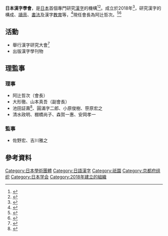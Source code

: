 '''日本漢字學會'''，是[[日本|日本]]首個專門研究[[漢字|漢字]]的機構<ref>{{cite news |title=日本初の漢字学会設立　京都、漢検協会呼び掛けで |url=https://www.sankei.com/west/news/180329/wst1803290076-n1.html |accessdate=2021-02-26 |work=産経新聞社 |date=2018-03-29}}</ref><ref>{{cite news |author1=吳穎 |title=日本首家漢字研究專門學會在京都成立 |url=http://japan.people.com.cn/BIG5/n1/2018/0402/c35421-29903209.html |accessdate=2021-02-26 |work=人民網 |date=2018-04-02}}</ref>。成立於2018年<ref>{{cite news |author1=王欢 |title=日本成立首个汉字研究专门学会“日本汉字学会” |url=https://world.huanqiu.com/article/9CaKrnK7iBN |accessdate=2021-02-26 |work=环球网 |date=2018-04-02}}</ref>，研究漢字的構成、[[讀音|讀音]]、[[書法|書法]]及漢字[[教育|教育]]等，<ref>{{cite news |author1=日經中文網 |title=日本成立首個漢字研究專門學會 |url=https://zh.cn.nikkei.com/politicsaeconomy/politicsasociety/29880-2018-04-02-10-32-47.html}}</ref>現任會長為阿辻哲次。<ref>{{cite web |author1=日本漢字學會 |title=日本漢字學會組織介紹 |url=https://jsccc.org/about/organization/ |access-date=2021-02-23 |archive-date=2019-03-28 |archive-url=https://web.archive.org/web/20190328224811/https://jsccc.org/about/organization/ |dead-url=no }}</ref><ref>{{cite news |title=日本成立首個漢字研究專門學會 |url=https://zh.cn.nikkei.com/politicsaeconomy/politicsasociety/29880-2018-04-02-10-32-47.html |accessdate=2021-02-26 |work=日本經濟新聞社 |date=2018-04-02}}</ref>

== 活動 ==
* 舉行漢字研究大會<ref>{{cite news |title=京都で日本漢字学会が初めての研究大会　200年前の字書に残る「ツイート」とは |url=https://karasuma.keizai.biz/headline/3318/ |accessdate=2021-02-26 |work=烏丸経済新聞 |date=2018-12-03 |archive-date=2020-08-12 |archive-url=https://web.archive.org/web/20200812085222/https://karasuma.keizai.biz/headline/3318/ |dead-url=no }}</ref>
* 出版漢字學刊物

== 理監事 ==
=== 理事 ===
* 阿辻哲次（會長）
* 大形徹、山本真吾（副會長）
* 池田証壽<ref>{{cite news |author1=刘毓琪 |title=跨文化汉字研究海外专家访谈03：池田证寿教授 |url=http://www5.zzu.edu.cn/hzwm/info/1152/2760.htm |accessdate=2021-02-26 |work=郑州大学汉字文明研究中心 |date=2020-10-04}}</ref>、圓滿字二郎、小原俊樹、笹原宏之
* 清水政明、棚橋尚子、森賀一惠、安岡孝一

=== 監事 ===
* 佐野宏、吉川雅之

== 參考資料 ==
{{Reflist|30em}}

[[Category:日本學術團體|Category:日本學術團體]]
[[Category:日語漢字|Category:日語漢字]]
[[Category:祇園|Category:祇園]]
[[Category:京都府组织|Category:京都府组织]]
[[Category:日本学会|Category:日本学会]]
[[Category:2018年建立的組織|Category:2018年建立的組織]]